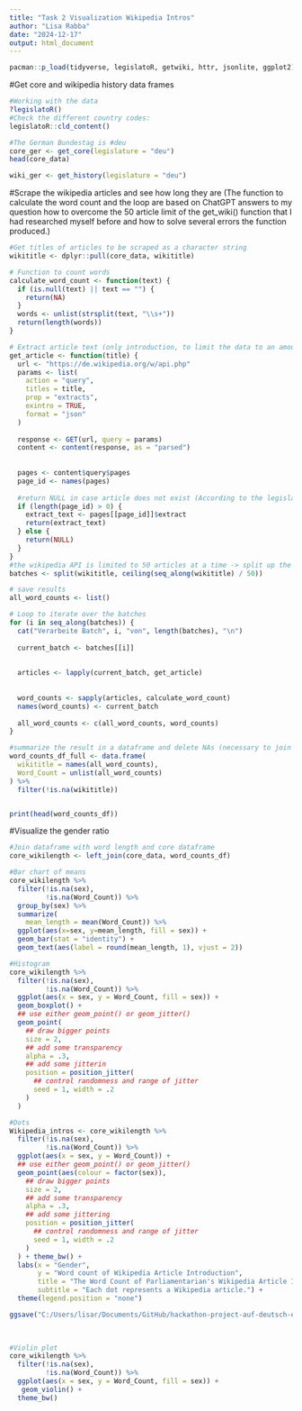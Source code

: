 ```yaml
---
title: "Task 2 Visualization Wikipedia Intros"
author: "Lisa Rabba"
date: "2024-12-17"
output: html_document
---
```

```r
pacman::p_load(tidyverse, legislatoR, getwiki, httr, jsonlite, ggplot2)
```

#Get core and wikipedia history data frames
```r
#Working with the data
?legislatoR()
#Check the different country codes:
legislatoR::cld_content()

#The German Bundestag is #deu
core_ger <- get_core(legislature = "deu")
head(core_data)

wiki_ger <- get_history(legislature = "deu")

```

#Scrape the wikipedia articles and see how long they are (The function to calculate the word count and the loop are based on ChatGPT answers to my question how to overcome the 50 article limit of the get_wiki() function that I had researched myself before and how to solve several errors the function produced.)
```r
#Get titles of articles to be scraped as a character string
wikititle <- dplyr::pull(core_data, wikititle)

# Function to count words
calculate_word_count <- function(text) {
  if (is.null(text) || text == "") {
    return(NA)
  }
  words <- unlist(strsplit(text, "\\s+"))
  return(length(words))
}

# Extract article text (only introduction, to limit the data to an amount my laptop can handle)
get_article <- function(title) {
  url <- "https://de.wikipedia.org/w/api.php"
  params <- list(
    action = "query",
    titles = title,
    prop = "extracts",
    exintro = TRUE,
    format = "json"
  )
  
  response <- GET(url, query = params)
  content <- content(response, as = "parsed")
  
  
  pages <- content$query$pages
  page_id <- names(pages)
  
  #return NULL in case article does not exist (According to the legislatoR data, every member of Bundestag has an article. However, in previous versions of this code the loop would stop because it could not match some of the article names to actual articles. I choose this as an easy patch because I checked some of the respective articles and there seemed to be no reason why they could not be matched, but the issue also seemed not to be systematic. This is why I expect that leaving the articles out might increase random noise, but is unlikely to introduce bias to the analysis)
  if (length(page_id) > 0) {
    extract_text <- pages[[page_id]]$extract
    return(extract_text)
  } else {
    return(NULL)
  }
}
#the wikipedia API is limited to 50 articles at a time -> split up the list in batches of 50
batches <- split(wikititle, ceiling(seq_along(wikititle) / 50))

# save results
all_word_counts <- list()

# Loop to iterate over the batches
for (i in seq_along(batches)) {
  cat("Verarbeite Batch", i, "von", length(batches), "\n")
  
  current_batch <- batches[[i]]
  
  
  articles <- lapply(current_batch, get_article)
  
  
  word_counts <- sapply(articles, calculate_word_count)
  names(word_counts) <- current_batch  
  
  all_word_counts <- c(all_word_counts, word_counts)
}

#summarize the result in a dataframe and delete NAs (necessary to join them in the next step)
word_counts_df_full <- data.frame(
  wikititle = names(all_word_counts),
  Word_Count = unlist(all_word_counts)
) %>%
  filter(!is.na(wikititle))


print(head(word_counts_df))
```

#Visualize the gender ratio
```r
#Join dataframe with word length and core dataframe
core_wikilength <- left_join(core_data, word_counts_df)

#Bar chart of means
core_wikilength %>%
  filter(!is.na(sex),
         !is.na(Word_Count)) %>% 
  group_by(sex) %>% 
  summarize(
    mean_length = mean(Word_Count)) %>%
  ggplot(aes(x=sex, y=mean_length, fill = sex)) +
  geom_bar(stat = "identity") +
  geom_text(aes(label = round(mean_length, 1), vjust = 2))

#Histogram
core_wikilength %>%
  filter(!is.na(sex),
         !is.na(Word_Count)) %>% 
  ggplot(aes(x = sex, y = Word_Count, fill = sex)) +
  geom_boxplot() +
  ## use either geom_point() or geom_jitter()
  geom_point(
    ## draw bigger points
    size = 2,
    ## add some transparency
    alpha = .3,
    ## add some jitterin
    position = position_jitter(
      ## control randomness and range of jitter
      seed = 1, width = .2
    )
  )

#Dots
Wikipedia_intros <- core_wikilength %>%
  filter(!is.na(sex),
         !is.na(Word_Count)) %>% 
  ggplot(aes(x = sex, y = Word_Count)) +
  ## use either geom_point() or geom_jitter()
  geom_point(aes(colour = factor(sex)),
    ## draw bigger points
    size = 2,
    ## add some transparency
    alpha = .3,
    ## add some jittering
    position = position_jitter(
      ## control randomness and range of jitter
      seed = 1, width = .2
    )
  ) + theme_bw() +
  labs(x = "Gender",
       y = "Word count of Wikipedia Article Introduction",
       title = "The Word Count of Parliamentarian's Wikipedia Article Introductions by Gender",
       subtitle = "Each dot represents a Wikipedia article.") +
  theme(legend.position = "none")

ggsave("C:/Users/lisar/Documents/GitHub/hackathon-project-auf-deutsch-espanol/Wikipedia_intros.jpeg", Wikipedia_intros)
  
   

#Violin plot
core_wikilength %>%
  filter(!is.na(sex),
         !is.na(Word_Count)) %>% 
  ggplot(aes(x = sex, y = Word_Count, fill = sex)) +
   geom_violin() +
  theme_bw()
```



